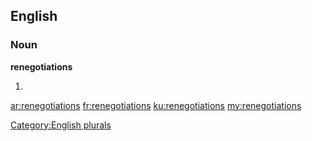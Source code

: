 ==English==

===Noun===
'''renegotiations'''

# {{plural of|[[renegotiation]]}}

[[Category:English plurals]]

[[ar:renegotiations]]
[[fr:renegotiations]]
[[ku:renegotiations]]
[[my:renegotiations]]